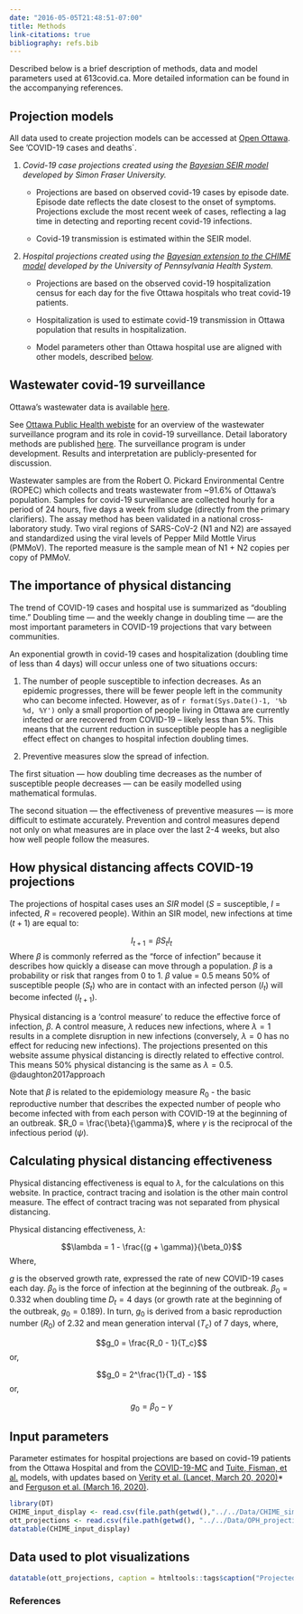 ```yaml
---
date: "2016-05-05T21:48:51-07:00"
title: Methods
link-citations: true
bibliography: refs.bib
---
```

Described below is a brief description of methods, data and model parameters used at 613covid.ca. More detailed information can be found in the accompanying references. 

## Projection models {#projection-models}

All data used to create projection models can be accessed at [Open Ottawa](https://open.ottawa.ca/datasets/covid-19-cases-and-deaths-in-ottawa). See 'COVID-19 cases and deaths`.
    
1) *Covid-19 case projections created using the [Bayesian SEIR model](https://github.com/seananderson/covidseir) developed by Simon Fraser University.*

    - Projections are based on observed covid-19 cases by episode date. Episode date reflects the date closest to the onset of symptoms. Projections exclude the most recent week of cases, reflecting a lag time in detecting and reporting recent covid-19 infections.
    
    - Covid-19 transmission is estimated within the SEIR model. 
    
2) *Hospital projections created using the [Bayesian extension to the CHIME model](https://github.com/pennsignals/chime_sims) developed by the University of Pennsylvania Health System.*  

    - Projections are based on the observed covid-19 hospitalization census for each day for the five Ottawa hospitals who treat covid-19 patients. 
    
    - Hospitalization is used to estimate covid-19 transmission in Ottawa population that results in hospitalization. 
    
    - Model parameters other than Ottawa hospital use are aligned with other models,  described [below](#parameters). 

## Wastewater covid-19 surveillance {#wastewater}

Ottawa's wastewater data is available [here](https://github.com/Big-Life-Lab/covid-19-wastewater).
 
See [Ottawa Public Health webiste](https://www.ottawapublichealth.ca/en/reports-research-and-statistics/Wastewater_COVID-19_Surveillance.aspx) for an overview of the wastewater surveillance program and its role in covid-19 surveillance. Detail laboratory methods are published [here](https://www.medrxiv.org/content/10.1101/2020.08.11.20173062v3). The surveillance program is under development. Results and interpretation are publicly-presented for discussion.
 
Wastewater samples are from the Robert O. Pickard Environmental Centre (ROPEC) which collects and treats wastewater from ~91.6% of Ottawa’s population. Samples for covid-19 surveillance are collected hourly for a period of 24 hours, five days a week from sludge (directly from the primary clarifiers). The assay method has been validated in a national cross-laboratory study. Two viral regions of SARS-CoV-2 (N1 and N2) are assayed and standardized using the viral levels of Pepper Mild Mottle Virus (PMMoV). The reported measure is the sample mean of N1 + N2 copies per copy of PMMoV.

## The importance of physical distancing {#physical-distancing}

The trend of COVID-19 cases and hospital use is summarized as “doubling time.” Doubling time — and the weekly change in doubling time — are the most important parameters in COVID-19 projections that vary between communities. 

An exponential growth in covid-19 cases and hospitalization (doubling time of less than 4 days) will occur unless one of two situations occurs:  

1) The number of people susceptible to infection decreases. As an epidemic progresses, there will be fewer people left in the community who can become infected. However, as of  `r format(Sys.Date()-1, '%b %d, %Y')` only a small proportion of people living in Ottawa are currently infected or are recovered from COVID-19 -- likely less than 5%. This means that the current reduction in susceptible people has a negligible effect effect on changes to hospital infection doubling times.

2) Preventive measures slow the spread of infection. 

The first situation — how doubling time decreases as the number of susceptible people decreases — can be easily modelled using mathematical formulas. 

The second situation — the effectiveness of preventive measures — is more difficult to estimate accurately. Prevention and control measures depend not only on what measures are in place over the last 2-4 weeks, but also how well people follow the measures.

## How physical distancing affects COVID-19 projections {#distancing-math}

The projections of hospital cases uses an $SIR$ model ($S$ = susceptible, $I$ = infected, $R$ = recovered people). Within an SIR model, 
new infections at time ($t+1$) are equal to:

$$I_{t+1} = \beta S_t I_t $$
Where $\beta$ is commonly referred as the "force of infection" because it describes how quickly a disease can move through a population. $\beta$ is a probability or risk that ranges from 0 to 1. $\beta$ value = 0.5 means 50% of susceptible people ($S_t$) who are in contact with an infected person ($I_t$) will become infected ($I_{t+1}$). 

Physical distancing is a 'control measure' to reduce the effective force of infection, $\beta$. A control measure, $\lambda$ reduces new infections, where $\lambda = 1$ results in a complete disruption in new infections (conversely, $\lambda = 0$ has no effect for reducing new infections). The projections presented on this website assume physical distancing is directly related to effective control. This means 50% physical distancing is the same as $\lambda = 0.5$. @daughton2017approach

Note that $\beta$ is related to the epidemiology measure $R_0$ - the basic reproductive number that describes the expected number of people who become infected with from each person with COVID-19 at the beginning of an outbreak. $R_0 = \frac{\beta}{\gamma}$, where $\gamma$ is the reciprocal of the infectious period ($\psi$).

## Calculating physical distancing effectiveness {#distancing-effectiveness}

Physical distancing effectiveness is equal to $\lambda$, for the calculations on this website. In practice, contract tracing and isolation is the other main control measure. The effect of contract tracing was not separated from physical distancing. 

Physical distancing effectiveness, $\lambda$:

$$\lambda = 1 - \frac{(g + \gamma)}{\beta_0}$$
Where,

$g$ is the observed growth rate, expressed the rate of new COVID-19 cases each day.
$\beta_0$ is the force of infection at the beginning of the outbreak. $\beta_0 = 0.332$ when doubling time $D_t = 4$ days (or growth rate at the beginning of the outbreak, $g_0 = 0.189$). In turn, $g_0$ is derived from a basic reproduction number ($R_0$) of 2.32 and mean generation interval ($T_c$) of 7 days, where,

$$g_0 = \frac{R_0 - 1}{T_c}$$
or, 

$$g_0 = 2^\frac{1}{T_d} - 1$$
or,

$$g_0 = \beta_0 - \gamma$$


## Input parameters {#parameters}

  Parameter estimates for hospital projections are based on covid-19 patients from the Ottawa Hospital and from the [COVID-19-MC](https://www.covid-19-mc.ca/interactive-model) and [Tuite, Fisman, et al.](https://www.medrxiv.org/content/10.1101/2020.03.24.20042705v1) models, with updates based on [Verity et al. (Lancet, March 20, 2020)](https://www.thelancet.com/journals/laninf/article/PIIS1473-3099(20)30243-7/fulltext)* and [Ferguson et al. (March 16, 2020)](https://www.imperial.ac.uk/media/imperial-college/medicine/sph/ide/gida-fellowships/Imperial-College-COVID19-NPI-modelling-16-03-2020.pdf).
 
  
```r
library(DT)
CHIME_input_display <- read.csv(file.path(getwd(),"../../Data/CHIME_sim_OTT_parameters.csv"))
ott_projections <- read.csv(file.path(getwd(), "../../Data/OPH_projection_estimates.csv"))
datatable(CHIME_input_display)
```

## Data used to plot visualizations {#plot-data}

```r
datatable(ott_projections, caption = htmltools::tags$caption("Projected data", style="font-size: 20px"), options = list(scrollX = TRUE))
```

### References {#references}